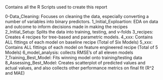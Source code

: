 Contains all the R Scripts used to create this report

0-Data_Cleaning: Focuses on cleaning the data, especially converting a number of variables into binary predictors.
1_Initial_Exploartion: EDA on data and outcome to inform decisions made in making the recipes
2_Initial_Setup: Splits the data into training, testing, and v-folds
3_recipes: Creates 4 recipes for tree-based and parametric models.
4_xxx: Contains ALL fittings of each model on baseline recipe (Total of Six Models)
5_xxx: Contains ALL fittings of each model on feature engineered recipe (Total of 5 Models)
6_model_analysis: collects RMSE's of all eleven models
7_Training_Best_Model: Fits winning model onto training/testing data
8_Assessing_Best_Model: Creates scatterplot of predicted values and actual values, and also collects other performance metrics on final fit (R^2 and MAE)

